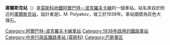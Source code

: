 {{expand Russian|time=2018-08-20T09:58:38+00:00}}
{{unreferenced|time=2018-08-20T09:58:38+00:00}}
{{Infobox station 
|name          = 庫爾斯克
|native_name   = Курская
|native_name_lang=ru
|type          = [[莫斯科地鐵|莫斯科地鐵]]車站
|image         = Курская-радиальная-05.jpg
|image_size    = 
|image_caption = 
|address       = [[中央行政區_(莫斯科)|中央行政區]][[巴斯曼區|巴斯曼區]][[莫斯科庫爾斯克車站|庫爾斯克車站]]廣場
|borough       = [[莫斯科|莫斯科]]
|country       = [[俄羅斯|俄羅斯]]
|coordinates   = {{coord|55.7576|37.6577|display=inline,title}}
|line          = {{MOSMETRO-bull|3|text=1}}
|other         = '''[[巴士|巴士]]'''：024、40、Б
|structure     = {{link-en|外掛樑車站|Pylon station}}
|platform      = 1個[[島式月台|島式月台]]
|depth         = {{convert|30.7|m}}
|levels        = 1層
|tracks        = 2條
|parking       = 無
|opened        = {{start date and age|df=yes|1938|03|13}}
|closed        = 
|rebuilt       = 
|ADA           = 
|code          = 046
|owned         = 莫斯科地鐵
|zone          = 
|former        = 
|passengers    = 
|pass_year     = 
|pass_percent  = 
|pass_system   = 
|mpassengers   = 
|services      = 
|map_type      = Central Moscow
|AlternativeMap= Central Moscow grayscale.png
|map_overlay   = Central Moscow metro lines.svg
|map_caption   = 
|route_map     = 
|map_state     = collapsed
}}
'''庫爾斯克站'''（{{lang-rus|Курская|Kurskaya}}）是[[莫斯科地鐵|莫斯科地鐵]][[阿爾巴特－波克羅夫卡線|阿爾巴特－波克羅夫卡線]]的一個車站。站名來自於附近的[[庫爾斯克站|庫爾斯克站]]，設計者是L. M. Polyakov，竣工於1938年。車站牆壁為灰色大理石。

{{DEFAULTSORT:Kurskaya}}
{{阿爾巴特－波克羅夫卡線}}
[[Category:阿爾巴特-波克羅夫卡線車站|Category:阿爾巴特-波克羅夫卡線車站]]
[[Category:1938年啟用的鐵路車站|Category:1938年啟用的鐵路車站]]
[[Category:中央行政區鐵路車站_(莫斯科)|Category:中央行政區鐵路車站 (莫斯科)]]
[[Category:巴斯曼区|Category:巴斯曼区]]